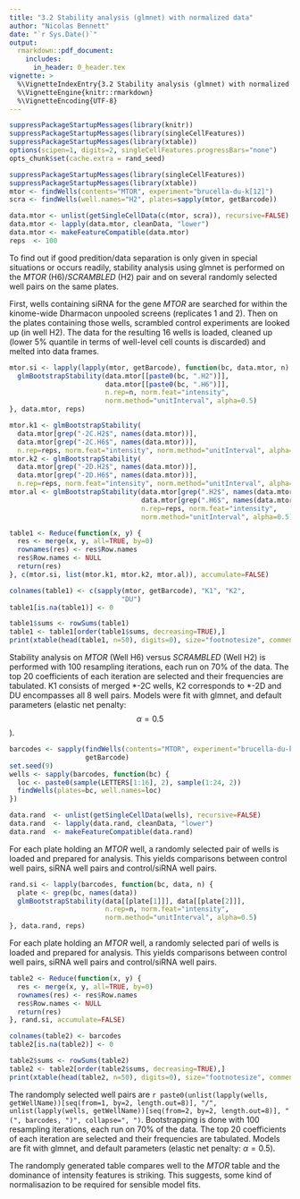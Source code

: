```yaml
---
title: "3.2 Stability analysis (glmnet) with normalized data"
author: "Nicolas Bennett"
date: "`r Sys.Date()`"
output:
  rmarkdown::pdf_document:
    includes:
      in_header: 0_header.tex 
vignette: >
  %\VignetteIndexEntry{3.2 Stability analysis (glmnet) with normalized data}
  %\VignetteEngine{knitr::rmarkdown}
  %\VignetteEncoding{UTF-8}
---
```


```r
suppressPackageStartupMessages(library(knitr))
suppressPackageStartupMessages(library(singleCellFeatures))
suppressPackageStartupMessages(library(xtable))
options(scipen=1, digits=2, singleCellFeatures.progressBars="none")
opts_chunk$set(cache.extra = rand_seed)
```

```r
suppressPackageStartupMessages(library(singleCellFeatures))
suppressPackageStartupMessages(library(xtable))
mtor <- findWells(contents="MTOR", experiment="brucella-du-k[12]")
scra <- findWells(well.names="H2", plates=sapply(mtor, getBarcode))

data.mtor <- unlist(getSingleCellData(c(mtor, scra)), recursive=FALSE)
data.mtor <- lapply(data.mtor, cleanData, "lower")
data.mtor <- makeFeatureCompatible(data.mtor)
reps  <- 100

```

To find out if good predition/data separation is only given in special situations or occurs readily, stability analysis using glmnet is performed on the *MTOR* (H6)/*SCRAMBLED* (H2) pair and on several randomly selected well pairs on the same plates.

First, wells containing siRNA for the gene *MTOR* are searched for within the kinome-wide Dharmacon unpooled screens (replicates 1 and 2). Then on the plates containing those wells, scrambled control experiments are looked up (in well H2). The data for the resulting 16 wells is loaded, cleaned up (lower 5% quantile in terms of well-level cell counts is discarded) and melted into data frames.

```r
mtor.si <- lapply(lapply(mtor, getBarcode), function(bc, data.mtor, n) {
  glmBootstrapStability(data.mtor[[paste0(bc, ".H2")]],
                        data.mtor[[paste0(bc, ".H6")]],
                        n.rep=n, norm.feat="intensity",
                        norm.method="unitInterval", alpha=0.5)
}, data.mtor, reps)

mtor.k1 <- glmBootstrapStability(
  data.mtor[grep("-2C.H2$", names(data.mtor))],
  data.mtor[grep("-2C.H6$", names(data.mtor))],
  n.rep=reps, norm.feat="intensity", norm.method="unitInterval", alpha=0.5)
mtor.k2 <- glmBootstrapStability(
  data.mtor[grep("-2D.H2$", names(data.mtor))],
  data.mtor[grep("-2D.H6$", names(data.mtor))],
  n.rep=reps, norm.feat="intensity", norm.method="unitInterval", alpha=0.5)
mtor.al <- glmBootstrapStability(data.mtor[grep(".H2$", names(data.mtor))],
                                 data.mtor[grep(".H6$", names(data.mtor))],
                                 n.rep=reps, norm.feat="intensity",
                                 norm.method="unitInterval", alpha=0.5)

```

\newpage
\blandscape

```r
table1 <- Reduce(function(x, y) {
  res <- merge(x, y, all=TRUE, by=0)
  rownames(res) <- res$Row.names
  res$Row.names <- NULL
  return(res)
}, c(mtor.si, list(mtor.k1, mtor.k2, mtor.al)), accumulate=FALSE)

colnames(table1) <- c(sapply(mtor, getBarcode), "K1", "K2",
                            "DU")
table1[is.na(table1)] <- 0

table1$sums <- rowSums(table1)
table1 <- table1[order(table1$sums, decreasing=TRUE),]
print(xtable(head(table1, n=50), digits=0), size="footnotesize", comment=FALSE)

```

\elandscape
\newpage

Stability analysis on *MTOR* (Well H6) versus *SCRAMBLED* (Well H2) is performed with 100 resampling iterations, each run on 70% of the data. The top 20 coefficients of each iteration are selected and their frequencies are tabulated. K1 consists of merged \*-2C wells, K2 corresponds to \*-2D and DU encompasses all 8 well pairs. Models were fit with glmnet, and default parameters (elastic net penalty: $$\alpha = 0.5$$).

```r
barcodes <- sapply(findWells(contents="MTOR", experiment="brucella-du-k[12]"),
                   getBarcode)
set.seed(9)
wells <- sapply(barcodes, function(bc) {
  loc <- paste0(sample(LETTERS[1:16], 2), sample(1:24, 2))
  findWells(plates=bc, well.names=loc)
})

data.rand  <- unlist(getSingleCellData(wells), recursive=FALSE)
data.rand  <- lapply(data.rand, cleanData, "lower")
data.rand  <- makeFeatureCompatible(data.rand)

```

For each plate holding an *MTOR* well, a randomly selected pair of wells is loaded and prepared for analysis. This yields comparisons between control well pairs, siRNA well pairs and control/siRNA well pairs. 

```r
rand.si <- lapply(barcodes, function(bc, data, n) {
  plate <- grep(bc, names(data))
  glmBootstrapStability(data[[plate[1]]], data[[plate[2]]],
                        n.rep=n, norm.feat="intensity",
                        norm.method="unitInterval", alpha=0.5)
}, data.rand, reps)

```

For each plate holding an *MTOR* well, a randomly selected pari of wells is loaded and prepared for analysis. This yields comparisons between control well pairs, siRNA well pairs and control/siRNA well pairs. 

\newpage
\blandscape

```r
table2 <- Reduce(function(x, y) {
  res <- merge(x, y, all=TRUE, by=0)
  rownames(res) <- res$Row.names
  res$Row.names <- NULL
  return(res)
}, rand.si, accumulate=FALSE)

colnames(table2) <- barcodes
table2[is.na(table2)] <- 0

table2$sums <- rowSums(table2)
table2 <- table2[order(table2$sums, decreasing=TRUE),]
print(xtable(head(table2, n=50), digits=0), size="footnotesize", comment=FALSE)

```

\elandscape
\newpage

The randomply selected well pairs are `r paste0(unlist(lapply(wells, getWellName))[seq(from=1, by=2, length.out=8)], "/", unlist(lapply(wells, getWellName))[seq(from=2, by=2, length.out=8)], " (", barcodes, ")", collapse=", ")`. Bootstrapping is done with 100 resampling iterations, each run on 70% of the data. The top 20 coefficients of each iteration are selected and their frequencies are tabulated. Models are fit with glmnet, and default parameters (elastic net penalty: $\alpha = 0.5$).

The randomply generated table compares well to the *MTOR* table and the dominance of intensity features is striking. This suggests, some kind of normalisazion to be required for sensible model fits.
